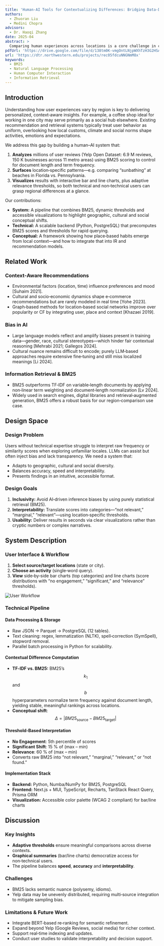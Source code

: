 ```yaml
---
title: 'Human-AI Tools for Contextualizing Differences: Bridging Data-Driven Insights with Real-World Interpretability'
authors:
  - Zhuoran Liu
  - Medini Chopra
advisors:
  - Dr. Haoqi Zhang
date: 2025-04
abstract: >
  Comparing human experiences across locations is a core challenge in computational social science, HCI, and information retrieval. Although Yelp reviews provide abundant data, TF‑IDF’s document‑length bias, coarse category granularity, and ranking inconsistencies impede reliable cross‑location insights. We introduce a human–AI system that applies BM25 scoring with a threshold‑based relevance model to adjust term weights and surface conceptual shifts. Interactive visualizations make results accessible to both technical and non‑technical audiences. Evaluated on cross‑location review datasets, our approach delivers robust rankings and accurate detection of contextual differences, advancing human‑centered AI, scalable comparative analytics, and interpretability in information retrieval.
pdfUrl: 'https://drive.google.com/file/d/138tm0K-vmgOntLNjpWXhTzH3G2HSA0oJ/view?usp=sharing'
url: 'https://dtr.northwestern.edu/projects/rec05fdcuNNGNmM8x'
keywords:
  - BM25
  - Natural Language Processing
  - Human Computer Interaction
  - Information Retrieval
---
```


## Introduction

Understanding how user experiences vary by region is key to delivering personalized, context‑aware insights. For example, a coffee shop ideal for working in one city may serve primarily as a social hub elsewhere. Existing recommendation and retrieval systems typically treat user behavior as uniform, overlooking how local customs, climate and social norms shape activities, emotions and expectations.

We address this gap by building a human–AI system that:

1. **Analyzes** millions of user reviews (Yelp Open Dataset: 6.9 M reviews, 150 K businesses across 11 metro areas) using BM25 scoring to control for document length and term frequency.
2. **Surfaces** location‑specific patterns—e.g. comparing “sunbathing” at beaches in Florida vs. Pennsylvania.
3. **Visualizes** results with interactive bar and line charts, plus adaptive relevance thresholds, so both technical and non‑technical users can grasp regional differences at a glance.

Our contributions:

- **System:** A pipeline that combines BM25, dynamic thresholds and accessible visualizations to highlight geographic, cultural and social conceptual shifts.
- **Technical:** A scalable backend (Python, PostgreSQL) that precomputes BM25 scores and thresholds for rapid querying.
- **Conceptual:** A framework showing how place‑based habits emerge from local context—and how to integrate that into IR and recommendation models.

## Related Work

### Context‑Aware Recommendations

- Environmental factors (location, time) influence preferences and mood [Suhaim 2021].
- Cultural and socio‑economic dynamics shape e‑commerce recommendations but are rarely modeled in real time [Yohe 2023].
- Graph‑based methods for location‑based social networks improve over popularity or CF by integrating user, place and context [Khazaei 2019].

### Bias in AI

- Large language models reflect and amplify biases present in training data—gender, race, cultural stereotypes—which hinder fair contextual reasoning [Mehrabi 2021; Gallegos 2024].
- Cultural nuance remains difficult to encode; purely LLM‑based approaches require extensive fine‑tuning and still miss localized meanings [Li 2024].

### Information Retrieval & BM25

- BM25 outperforms TF‑IDF on variable‐length documents by applying non‑linear term weighting and document‑length normalization [Lv 2024].
- Widely used in search engines, digital libraries and retrieval‑augmented generation, BM25 offers a robust basis for our region‑comparison use case.

## Design Space

### Design Problem

Users without technical expertise struggle to interpret raw frequency or similarity scores when exploring unfamiliar locales. LLMs can assist but often inject bias and lack transparency. We need a system that:

- Adapts to geographic, cultural and social diversity.
- Balances accuracy, speed and interpretability.
- Presents findings in an intuitive, accessible format.

### Design Goals

1. **Inclusivity:** Avoid AI‑driven inference biases by using purely statistical retrieval (BM25).
2. **Interpretability:** Translate scores into categories—“not relevant,” “marginal,” “relevant”—using location‑specific thresholds.
3. **Usability:** Deliver results in seconds via clear visualizations rather than cryptic numbers or complex narratives.

## System Description

### User Interface & Workflow

1. **Select source/target locations** (state or city).
2. **Choose an activity** (single‑word query).
3. **View** side‑by‑side bar charts (top categories) and line charts (score distributions with “no engagement,” “significant,” and “relevance” thresholds).

![User Workflow](/images/research/account-difference-user-workflow.jpg)

### Technical Pipeline

#### Data Processing & Storage

- Raw JSON → Parquet → PostgreSQL (12 tables).
- Text cleaning: regex, lemmatization (NLTK), spell‑correction (SymSpell), stopword removal.
- Parallel batch processing in Python for scalability.

#### Contextual Difference Computation

- **TF‑IDF vs. BM25:** BM25’s $$k_1$$ and $$b$$ hyperparameters normalize term frequency against document length, yielding stable, meaningful rankings across locations.
- **Conceptual shift**: $$\Delta = |BM25_{\text{source}} - BM25_{\text{target}}|$$

#### Threshold‑Based Interpretation

- **No Engagement**: 5th percentile of scores
- **Significant Shift**: 15 % of (max – min)
- **Relevance**: 60 % of (max – min)
- Converts raw BM25 into “not relevant,” “marginal,” “relevant,” or “not found.”

#### Implementation Stack

- **Backend:** Python, Numba/NumPy for BM25, PostgreSQL
- **Frontend:** Next.js + MUI, TypeScript, Recharts, TanStack React Query, Prisma ORM
- **Visualization:** Accessible color palette (WCAG 2 compliant) for bar/line charts

## Discussion

### Key Insights

- **Adaptive thresholds** ensure meaningful comparisons across diverse contexts.
- **Graphical summaries** (bar/line charts) democratize access for non‑technical users.
- The pipeline balances **speed**, **accuracy** and **interpretability**.

### Challenges

- BM25 lacks semantic nuance (polysemy, idioms).
- Yelp data may be unevenly distributed, requiring multi‑source integration to mitigate sampling bias.

### Limitations & Future Work

- Integrate BERT‑based re‑ranking for semantic refinement.
- Expand beyond Yelp (Google Reviews, social media) for richer context.
- Support real‑time indexing and updates.
- Conduct user studies to validate interpretability and decision support.
